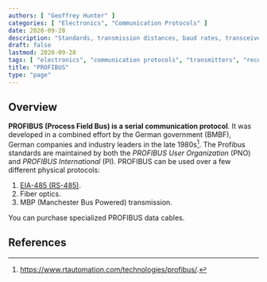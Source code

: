 ```yaml
---
authors: [ "Geoffrey Hunter" ]
categories: [ "Electronics", "Communication Protocols" ]
date: 2020-09-28
description: "Standards, transmission distances, baud rates, transceivers, high-level protocols and more info about the PROFIBUS communication protocol."
draft: false
lastmod: 2020-09-28
tags: [ "electronics", "communication protocols", "transmitters", "receivers", "data", "bus", "serial", "PROFIBUS", "Process Field Bus", "PNO", "PI", "FDL", "Fieldbus", "RS-485", "EIA-485" ]
title: "PROFIBUS"
type: "page"
---
```


## Overview

**PROFIBUS (Process Field Bus) is a serial communication protocol**. It was developed in a combined effort by the German government (BMBF), German companies and industry leaders in the late 1980s[^rt-automation-profibus]. The Profibus standards are maintained by both the _PROFIBUS User Organization_ (PNO) and _PROFIBUS International_ (PI). PROFIBUS can be used over a few different physical protocols:

1. [EIA-485 (RS-485)](/electronics/communication-protocols/rs-485-protocol).
1. Fiber optics.
1. MBP (Manchester Bus Powered) transmission.

You can purchase specialized PROFIBUS data cables.

## References

[^rt-automation-profibus]: https://www.rtautomation.com/technologies/profibus/.